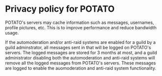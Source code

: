 # Privacy policy for POTATO

POTATO's servers may cache information such as messages, usernames, profile pictures, etc. This is to improve performance and reduce bandwidth usage.

If the automoderation and/or anti-raid systems are enabled for a guild by a guild adminstrator, all messages sent in that will be logged on POTATO's servers. The logged messages are stored for 3 months at most, and a guild administrator disabling both the automoderation and anti-raid systems will remove all the logged messages from POTATO's servers.
These messages are logged to enable the auomoderation and anti-raid system functionality.
